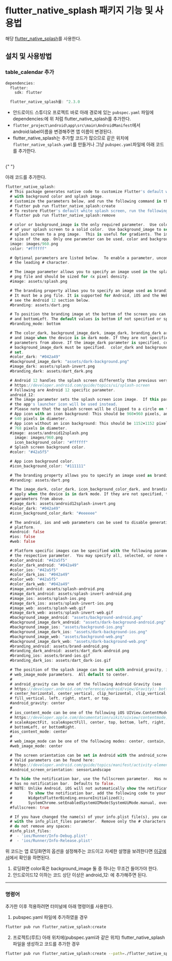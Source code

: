 # flutter_native_splash 패키지 기능 및 사용법

해당 [flutter_native_splash](https://pub.dev/packages/flutter_native_splash)를 사용한다.

## 설치 및 사용방법

### table_calendar 추가

```dart filename="pubspec.yaml"
dependencies:
  flutter:
    sdk: flutter

  flutter_native_splash를: ^2.3.0
```

- 안드로이드 스튜디오 프로젝트 바로 아래 경로에 있는 `pubspec.yaml` 파일에 dependencies:에 위 처럼 flutter_native_splash를 추가한다.
- `flutter_project\android\app\src\main\AndroidManifest`에서 android:label이름을 변경해주면 앱 이름이 변경된다.
- flutter_native_splash는 추가할 코드가 많으므로 같은 위치에 `flutter_native_splash.yaml`를 만들거나 그냥 `pubspec.yaml`파일에 아래 코드를 추가한다.

<br />{" "}

아래 코드를 추가한다.

```dart
flutter_native_splash:
  # This package generates native code to customize Flutter's default white native splash screen
  # with background color and splash image.
  # Customize the parameters below, and run the following command in the terminal:
  # flutter pub run flutter_native_splash:create
  # To restore Flutter's default white splash screen, run the following command in the terminal:
  # flutter pub run flutter_native_splash:remove

  # color or background_image is the only required parameter.  Use color to set the background
  # of your splash screen to a solid color.  Use background_image to set the background of your
  # splash screen to a png image.  This is useful for gradients. The image will be stretch to the
  # size of the app. Only one parameter can be used, color and background_image cannot both be set.
  image: images/960.png
  color: "#ffffff"

  # Optional parameters are listed below.  To enable a parameter, uncomment the line by removing
  # the leading # character.

  # The image parameter allows you to specify an image used in the splash screen.  It must be a
  # png file and should be sized for 4x pixel density.
  #image: assets/splash.png

  # The branding property allows you to specify an image used as branding in the splash screen.
  # It must be a png file. It is supported for Android, iOS and the Web.  For Android 12,
  # see the Android 12 section below.
  #branding: assets/dart.png

  # To position the branding image at the bottom of the screen you can use bottom, bottomRight,
  # and bottomLeft. The default values is bottom if not specified or specified something else.
  #branding_mode: bottom

  # The color_dark, background_image_dark, image_dark, branding_dark are parameters that set the background
  # and image when the device is in dark mode. If they are not specified, the app will use the
  # parameters from above. If the image_dark parameter is specified, color_dark or
  # background_image_dark must be specified.  color_dark and background_image_dark cannot both be
  # set.
  #color_dark: "#042a49"
  #background_image_dark: "assets/dark-background.png"
  #image_dark: assets/splash-invert.png
  #branding_dark: assets/dart_dark.png

  # Android 12 handles the splash screen differently than previous versions.  Please visit
  # https://developer.android.com/guide/topics/ui/splash-screen
  # Following are Android 12 specific parameter.
  android_12:
  # The image parameter sets the splash screen icon image.  If this parameter is not specified,
  # the app's launcher icon will be used instead.
  # Please note that the splash screen will be clipped to a circle on the center of the screen.
  # App icon with an icon background: This should be 960×960 pixels, and fit within a circle
  # 640 pixels in diameter.
  # App icon without an icon background: This should be 1152×1152 pixels, and fit within a circle
  # 768 pixels in diameter.
  #image: assets/android12splash.png
    image: images/960.png
    icon_background_color: "#ffffff"
  # Splash screen background color.
  #color: "#42a5f5"

  # App icon background color.
  #icon_background_color: "#111111"

  # The branding property allows you to specify an image used as branding in the splash screen.
  #branding: assets/dart.png

  # The image_dark, color_dark, icon_background_color_dark, and branding_dark set values that
  # apply when the device is in dark mode. If they are not specified, the app will use the
  # parameters from above.
  #image_dark: assets/android12splash-invert.png
  #color_dark: "#042a49"
  #icon_background_color_dark: "#eeeeee"

  # The android, ios and web parameters can be used to disable generating a splash screen on a given
  # platform.
  #android: false
  #ios: false
  #web: false

  # Platform specific images can be specified with the following parameters, which will override
  # the respective parameter.  You may specify all, selected, or none of these parameters:
  #color_android: "#42a5f5"
  #color_dark_android: "#042a49"
  #color_ios: "#42a5f5"
  #color_dark_ios: "#042a49"
  #color_web: "#42a5f5"
  #color_dark_web: "#042a49"
  #image_android: assets/splash-android.png
  #image_dark_android: assets/splash-invert-android.png
  #image_ios: assets/splash-ios.png
  #image_dark_ios: assets/splash-invert-ios.png
  #image_web: assets/splash-web.gif
  #image_dark_web: assets/splash-invert-web.gif
  #background_image_android: "assets/background-android.png"
  #background_image_dark_android: "assets/dark-background-android.png"
  #background_image_ios: "assets/background-ios.png"
  #background_image_dark_ios: "assets/dark-background-ios.png"
  #background_image_web: "assets/background-web.png"
  #background_image_dark_web: "assets/dark-background-web.png"
  #branding_android: assets/brand-android.png
  #branding_dark_android: assets/dart_dark-android.png
  #branding_ios: assets/brand-ios.gif
  #branding_dark_ios: assets/dart_dark-ios.gif

  # The position of the splash image can be set with android_gravity, ios_content_mode, and
  # web_image_mode parameters.  All default to center.
  #
  # android_gravity can be one of the following Android Gravity (see
  # https://developer.android.com/reference/android/view/Gravity): bottom, center,
  # center_horizontal, center_vertical, clip_horizontal, clip_vertical, end, fill, fill_horizontal,
  # fill_vertical, left, right, start, or top.
  #android_gravity: center
  #
  # ios_content_mode can be one of the following iOS UIView.ContentMode (see
  # https://developer.apple.com/documentation/uikit/uiview/contentmode): scaleToFill,
  # scaleAspectFit, scaleAspectFill, center, top, bottom, left, right, topLeft, topRight,
  # bottomLeft, or bottomRight.
  #ios_content_mode: center
  #
  # web_image_mode can be one of the following modes: center, contain, stretch, and cover.
  #web_image_mode: center

  # The screen orientation can be set in Android with the android_screen_orientation parameter.
  # Valid parameters can be found here:
  # https://developer.android.com/guide/topics/manifest/activity-element#screen
  #android_screen_orientation: sensorLandscape

  # To hide the notification bar, use the fullscreen parameter.  Has no effect in web since web
  # has no notification bar.  Defaults to false.
  # NOTE: Unlike Android, iOS will not automatically show the notification bar when the app loads.
  #       To show the notification bar, add the following code to your Flutter app:
  #       WidgetsFlutterBinding.ensureInitialized();
  #       SystemChrome.setEnabledSystemUIMode(SystemUiMode.manual, overlays: [SystemUiOverlay.bottom, SystemUiOverlay.top], );
  #fullscreen: true

  # If you have changed the name(s) of your info.plist file(s), you can specify the filename(s)
  # with the info_plist_files parameter.  Remove only the # characters in the three lines below,
  # do not remove any spaces:
  #info_plist_files:
  #  - 'ios/Runner/Info-Debug.plist'
  #  - 'ios/Runner/Info-Release.plist'
```

위 코드는 앱 로딩화면의 옵션을 설정해주는 코드이고 자세한 설명을 보려한다면 [이곳에서](https://pub.dev/packages/flutter_native_splash)에서 확인을 하면된다.

1. 로딩화면 color혹은 background_image 둘 중 하나는 무조건 들어가야 한다.
2. 안드로이드12 이하는 코드 상단 이상은 android_12: 에 추가해주면 된다.

---

### 명령어

추가한 이후 적용하려면 터미널에 아래 명령어를 사용한다.

1. pubspec.yaml 파일에 추가하였을 경우

```sh
flutter pub run flutter_native_splash:create
```

2. 프로젝트(루트) 아래 위치에(pubspec.yaml과 같은 위치) flutter_native_splash 파일을 생성하고 코드를 추가한 경우

```sh
flutter pub run flutter_native_splash:create --path=./flutter_native_splash.yaml
```
